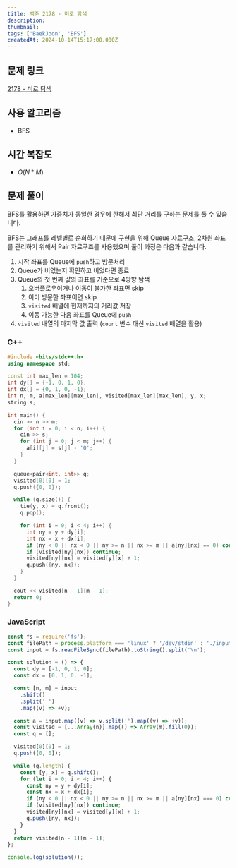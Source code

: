 ```yaml
---
title: 백준 2178 - 미로 탐색
description:
thumbnail:
tags: ['BaekJoon', 'BFS']
createdAt: 2024-10-14T15:17:00.000Z
---
```


## 문제 링크

[2178 - 미로 탐색](https://www.acmicpc.net/problem/2178)

## 사용 알고리즘

- BFS

## 시간 복잡도

- $O(N*M)$

## 문제 풀이

BFS를 활용하면 가중치가 동일한 경우에 한해서 최단 거리를 구하는 문제를 풀 수 있습니다.

BFS는 그래프를 레벨별로 순회하기 때문에 구현을 위해 Queue 자료구조, 2차원 좌표를 관리하기 위해서 Pair 자료구조를 사용했으며 풀이 과정은 다음과 같습니다.

1. 시작 좌표를 Queue에 `push`하고 방문처리
2. Queue가 비었는지 확인하고 비었다면 종료
3. Queue의 첫 번째 값의 좌표를 기준으로 4방향 탐색
   1. 오버플로우이거나 이동이 불가한 좌표면 skip
   2. 이미 방문한 좌표이면 skip
   3. `visited` 배열에 현재까지의 거리값 저장
   4. 이동 가능한 다음 좌표를 Queue에 `push`
4. `visited` 배열의 마지막 값 출력 (`count` 변수 대신 `visited` 배열을 활용)

### C++

```cpp title="C++"
#include <bits/stdc++.h>
using namespace std;

const int max_len = 104;
int dy[] = {-1, 0, 1, 0};
int dx[] = {0, 1, 0, -1};
int n, m, a[max_len][max_len], visited[max_len][max_len], y, x;
string s;

int main() {
  cin >> n >> m;
  for (int i = 0; i < n; i++) {
    cin >> s;
    for (int j = 0; j < m; j++) {
      a[i][j] = s[j] - '0';
    }
  }

  queue<pair<int, int>> q;
  visited[0][0] = 1;
  q.push({0, 0});

  while (q.size()) {
    tie(y, x) = q.front();
    q.pop();

    for (int i = 0; i < 4; i++) {
      int ny = y + dy[i];
      int nx = x + dx[i];
      if (ny < 0 || nx < 0 || ny >= n || nx >= m || a[ny][nx] == 0) continue;
      if (visited[ny][nx]) continue;
      visited[ny][nx] = visited[y][x] + 1;
      q.push({ny, nx});
    }
  }

  cout << visited[n - 1][m - 1];
  return 0;
}
```

### JavaScript

```js title="JavaScript"
const fs = require('fs');
const filePath = process.platform === 'linux' ? '/dev/stdin' : './input.txt';
const input = fs.readFileSync(filePath).toString().split('\n');

const solution = () => {
  const dy = [-1, 0, 1, 0];
  const dx = [0, 1, 0, -1];

  const [n, m] = input
    .shift()
    .split(' ')
    .map((v) => +v);

  const a = input.map((v) => v.split('').map((v) => +v));
  const visited = [...Array(n)].map(() => Array(m).fill(0));
  const q = [];

  visited[0][0] = 1;
  q.push([0, 0]);

  while (q.length) {
    const [y, x] = q.shift();
    for (let i = 0; i < 4; i++) {
      const ny = y + dy[i];
      const nx = x + dx[i];
      if (ny < 0 || nx < 0 || ny >= n || nx >= m || a[ny][nx] === 0) continue;
      if (visited[ny][nx]) continue;
      visited[ny][nx] = visited[y][x] + 1;
      q.push([ny, nx]);
    }
  }
  return visited[n - 1][m - 1];
};

console.log(solution());
```
